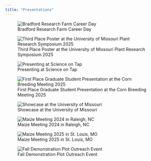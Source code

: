 ```yaml
---
title: "Presentations"
---
```



::: {layout-ncol="2"}
![Bradford Research Farm Career Day](FFA_day.jpg)

![Third Place Poster at the University of Missouri Plant Research Symposium 2025](MUPR_25.jpg)
:::

::: {layout-ncol="2"}
![Presenting at Science on Tap](science_on_tap.png)

![First Place Graduate Student Presentation at the Corn Breeding Meeting 2025](CBR_25.jpg)


:::

::: {layout-ncol="1"}
![Showcase at the University of Missouri](IPG.png)

:::

::: {layout-ncol="2"}
![Maize Meeting 2024 in Raleigh, NC](MM24.png)

![Maize Meeting 2025 in St. Louis, MO](MM_25.jpg)

:::

::: {layout-ncol="1"}
![Fall Demonstration Plot Outreach Event](demo_presentation.jpg){fig-align="left"}
:::